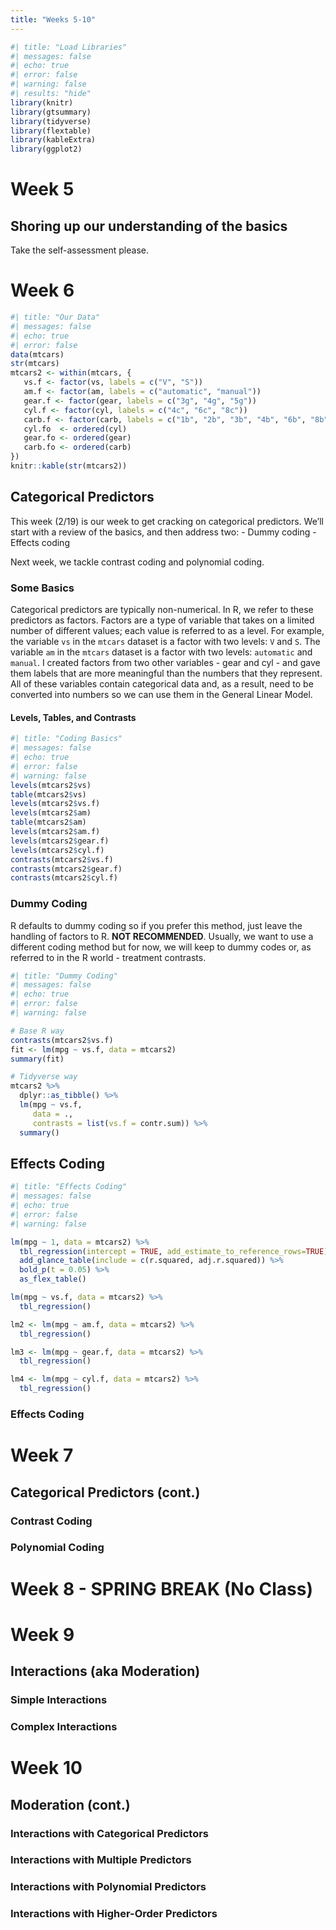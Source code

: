 ```yaml
---
title: "Weeks 5-10"
---
```


```r
#| title: "Load Libraries"
#| messages: false
#| echo: true
#| error: false
#| warning: false
#| results: "hide"
library(knitr)
library(gtsummary)
library(tidyverse)
library(flextable)
library(kableExtra)
library(ggplot2)
```



# Week 5

## Shoring up our understanding of the basics

Take the self-assessment please.

# Week 6

```r
#| title: "Our Data"
#| messages: false
#| echo: true
#| error: false
data(mtcars)
str(mtcars)
mtcars2 <- within(mtcars, {
   vs.f <- factor(vs, labels = c("V", "S"))
   am.f <- factor(am, labels = c("automatic", "manual"))
   gear.f <- factor(gear, labels = c("3g", "4g", "5g"))
   cyl.f <- factor(cyl, labels = c("4c", "6c", "8c"))
   carb.f <- factor(carb, labels = c("1b", "2b", "3b", "4b", "6b", "8b"))
   cyl.fo  <- ordered(cyl)
   gear.fo <- ordered(gear)
   carb.fo <- ordered(carb)
})
knitr::kable(str(mtcars2))
```


## Categorical Predictors

This week (2/19) is our week to get cracking on categorical predictors. We'll start with a review of the basics, and then address two:
- Dummy coding
- Effects coding

Next week, we tackle contrast coding and polynomial coding.

### Some Basics

Categorical predictors are typically non-numerical.  In R, we refer to these predictors as factors.  Factors are a type of variable that takes on a limited number of different values; each value is referred to as a level.  For example, the variable `vs` in the `mtcars` dataset is a factor with two levels: `V` and `S`.  The variable `am` in the `mtcars` dataset is a factor with two levels: `automatic` and `manual`.  I created factors from two other variables - gear and cyl - and gave them labels that are more meaningful than the numbers that they represent.  All of these variables contain categorical data and, as a result, need to be converted into numbers so we can use them in the General Linear Model.


#### Levels, Tables, and Contrasts

```r
#| title: "Coding Basics"
#| messages: false
#| echo: true
#| error: false
#| warning: false
levels(mtcars2$vs)
table(mtcars2$vs)
levels(mtcars2$vs.f)
levels(mtcars2$am)
table(mtcars2$am)
levels(mtcars2$am.f)
levels(mtcars2$gear.f)
levels(mtcars2$cyl.f)
contrasts(mtcars2$vs.f)
contrasts(mtcars2$gear.f)
contrasts(mtcars2$cyl.f)
```


### Dummy Coding

R defaults to dummy coding so if you prefer this method, just leave the handling of factors to R.  **NOT RECOMMENDED**.  Usually, we want to use a different coding method but for now, we will keep to dummy codes or, as referred to in the R world - treatment contrasts.

```r
#| title: "Dummy Coding"
#| messages: false
#| echo: true
#| error: false
#| warning: false

# Base R way
contrasts(mtcars2$vs.f)
fit <- lm(mpg ~ vs.f, data = mtcars2)
summary(fit)

# Tidyverse way
mtcars2 %>%
  dplyr::as_tibble() %>%
  lm(mpg ~ vs.f, 
     data = .,
     contrasts = list(vs.f = contr.sum)) %>%
  summary()
```

## Effects Coding

```r
#| title: "Effects Coding"
#| messages: false
#| echo: true
#| error: false
#| warning: false

lm(mpg ~ 1, data = mtcars2) %>%
  tbl_regression(intercept = TRUE, add_estimate_to_reference_rows=TRUE) %>% 
  add_glance_table(include = c(r.squared, adj.r.squared)) %>% 
  bold_p(t = 0.05) %>% 
  as_flex_table()

lm(mpg ~ vs.f, data = mtcars2) %>%
  tbl_regression()

lm2 <- lm(mpg ~ am.f, data = mtcars2) %>%
  tbl_regression()

lm3 <- lm(mpg ~ gear.f, data = mtcars2) %>%
  tbl_regression()

lm4 <- lm(mpg ~ cyl.f, data = mtcars2) %>%
  tbl_regression()

```



### Effects Coding


# Week 7

## Categorical Predictors (cont.)

### Contrast Coding

### Polynomial Coding

# Week 8 - SPRING BREAK (No Class)

# Week 9

## Interactions (aka Moderation)

### Simple Interactions

### Complex Interactions

# Week 10

## Moderation (cont.)

### Interactions with Categorical Predictors

### Interactions with Multiple Predictors

### Interactions with Polynomial Predictors

### Interactions with Higher-Order Predictors

